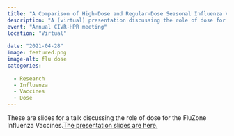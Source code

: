 ```yaml
---
title: "A Comparison of High-Dose and Regular-Dose Seasonal Influenza Vaccines Toward Eliciting Homologous and Heterologous Immunity"
description: "A (virtual) presentation discussing the role of dose for Influenza Vaccines." 
event: "Annual CIVR-HPR meeting"
location: "Virtual"
  
date: "2021-04-28"
image: featured.png
image-alt: flu dose
categories:
  
  - Research
  - Influenza
  - Vaccines
  - Dose
---
```


These are slides for a talk discussing the role of dose for the FluZone Influenza Vaccines.<a href="2021_04_CIVIC.html" target="_blank">The presentation slides are here.</a>

